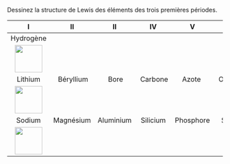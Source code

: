:::::: {.Exercise-container}
::: {.Exercise data-latex=""}

Dessinez la structure de Lewis des éléments des trois premières périodes.

:::

|                I                |     II     |     II    |    IV    |     V     |    VI    |   VII  |   VII  |
| :-----------------------------: | :--------: | :-------: | :------: | :-------: | :------: | :----: | :----: |
|            Hydrogène            |            |           |          |           |          |        | Hélium |
| ![](images/1px.png){height=4em} |            |           |          |           |          |        |        |
|             Lithium             |  Béryllium |    Bore   |  Carbone |   Azote   |  Oxygène |  Fluor |  Néon  |
| ![](images/1px.png){height=4em} |            |           |          |           |          |        |        |
|              Sodium             |  Magnésium | Aluminium | Silicium | Phosphore |  Soufre  | Chlore |  Argon |
| ![](images/1px.png){height=4em} |            |           |          |           |          |        |        |


::::::
